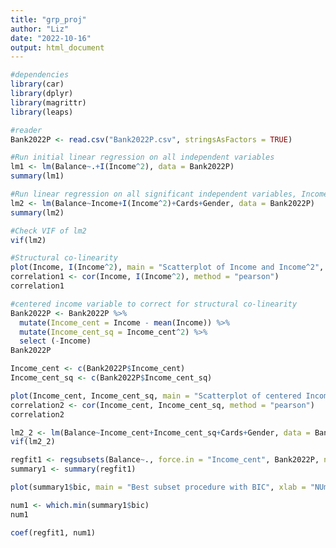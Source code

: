 ```yaml
---
title: "grp_proj"
author: "Liz"
date: "2022-10-16"
output: html_document
---
```


```r
#dependencies
library(car)
library(dplyr)
library(magrittr)
library(leaps)

#reader
Bank2022P <- read.csv("Bank2022P.csv", stringsAsFactors = TRUE)
```

```r
#Run initial linear regression on all independent variables
lm1 <- lm(Balance~.+I(Income^2), data = Bank2022P)
summary(lm1)

#Run linear regression on all significant independent variables, Income, Income^2, Gender and Cards
lm2 <- lm(Balance~Income+I(Income^2)+Cards+Gender, data = Bank2022P)
summary(lm2)
```

```r
#Check VIF of lm2
vif(lm2)

#Structural co-linearity 
plot(Income, I(Income^2), main = "Scatterplot of Income and Income^2", xlab = "Income", ylab = "Income^2")
correlation1 <- cor(Income, I(Income^2), method = "pearson")
correlation1

#centered income variable to correct for structural co-linearity 
Bank2022P <- Bank2022P %>% 
  mutate(Income_cent = Income - mean(Income)) %>% 
  mutate(Income_cent_sq = Income_cent^2) %>% 
  select (-Income)
Bank2022P

Income_cent <- c(Bank2022P$Income_cent)
Income_cent_sq <- c(Bank2022P$Income_cent_sq)

plot(Income_cent, Income_cent_sq, main = "Scatterplot of centered Income and it's square", xlab = "Income_cent", ylab = "Income_cent_sq")
correlation2 <- cor(Income_cent, Income_cent_sq, method = "pearson")
correlation2

lm2_2 <- lm(Balance~Income_cent+Income_cent_sq+Cards+Gender, data = Bank2022P)
vif(lm2_2)
```

```r
regfit1 <- regsubsets(Balance~., force.in = "Income_cent", Bank2022P, nvmax = 11)
summary1 <- summary(regfit1)

plot(summary1$bic, main = "Best subset procedure with BIC", xlab = "NUmber of variables", ylab = "BIC", type = "b")

num1 <- which.min(summary1$bic)
num1

coef(regfit1, num1)
```



